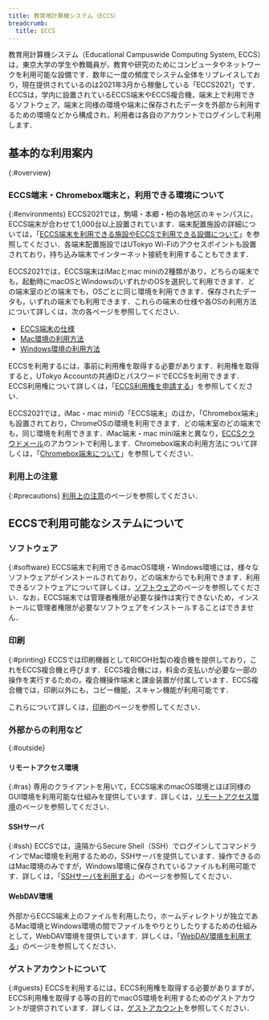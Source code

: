 ```yaml
---
title: 教育用計算機システム（ECCS）
breadcrumb:
  title: ECCS
---
```



<WwweccEol systemName="ECCS端末"/>

教育用計算機システム（Educational Campuswide Computing System, ECCS）は，東京大学の学生や教職員が，教育や研究のためにコンピュータやネットワークを利用可能な設備です．数年に一度の頻度でシステム全体をリプレイスしており，現在提供されているのは2021年3月から稼働している「ECCS2021」です．ECCSは，学内に設置されているECCS端末やECCS複合機，端末上で利用できるソフトウェア，端末と同様の環境や端末に保存されたデータを外部から利用するための環境などから構成され，利用者は各自のアカウントでログインして利用します．

## 基本的な利用案内
{:#overview}

### ECCS端末・Chromebox端末と，利用できる環境について
{:#environments}
ECCS2021では，駒場・本郷・柏の各地区のキャンパスに，ECCS端末が合わせて1,000台以上設置されています．端末配置施設の詳細については，「[ECCS端末を利用できる施設やECCSで利用できる設備について](./overview/facilities/)」を参照してください．各端末配置施設ではUTokyo Wi-Fiのアクセスポイントも設置されており，持ち込み端末でインターネット接続を利用することもできます．

ECCS2021では，ECCS端末はiMacとmac miniの2種類があり，どちらの端末でも，起動時にmacOSとWindowsのいずれかのOSを選択して利用できます．どの端末室のどの端末でも，OSごとに同じ環境を利用できます．保存されたデータも，いずれの端末でも利用できます．これらの端末の仕様や各OSの利用方法について詳しくは，次の各ページを参照してください．

- [ECCS端末の仕様](./overview/spec/)
- [Mac環境の利用方法](./overview/usage-mac/)
- [Windows環境の利用方法](./overview/usage-windows/)

ECCSを利用するには，事前に利用権を取得する必要があります．利用権を取得すると，UTokyo Accountの共通IDとパスワードでECCSを利用できます．ECCS利用権について詳しくは，「[ECCS利用権を申請する](./overview/right-application/)」を参照してください．

ECCS2021では，iMac・mac miniの「ECCS端末」のほか，「Chromebox端末」も設置されており，ChromeOSの環境を利用できます．どの端末室のどの端末でも，同じ環境を利用できます．iMac端末・mac mini端末と異なり，[ECCSクラウドメール](/google/)のアカウントで利用します．Chromebox端末の利用方法について詳しくは，「[Chromebox端末について](./chromeos)」を参照してください．

### 利用上の注意
{:#precautions}
[利用上の注意](./overview/precautions/)のページを参照してください．

## ECCSで利用可能なシステムについて
### ソフトウェア
{:#software}
ECCS端末で利用できるmacOS環境・Windows環境には，様々なソフトウェアがインストールされており，どの端末からでも利用できます．利用できるソフトウェアについて詳しくは，[ソフトウェア](./features/software/)のページを参照してください．なお，ECCS端末では管理者権限が必要な操作は実行できないため，インストールに管理者権限が必要なソフトウェアをインストールすることはできません．

### 印刷
{:#printing}
ECCSでは印刷機器としてRICOH社製の複合機を提供しており，これをECCS複合機と呼びます．ECCS複合機には，料金の支払いが必要な一部の操作を実行するための，複合機操作端末と課金装置が付属しています．ECCS複合機では，印刷以外にも，コピー機能，スキャン機能が利用可能です．

これらについて詳しくは，[印刷](./features/printing/)のページを参照してください．

### 外部からの利用など
{:#outside}
#### リモートアクセス環境
{:#ras}
専用のクライアントを用いて，ECCS端末のmacOS環境とほぼ同様のGUI環境を利用可能な仕組みを提供しています．詳しくは，[リモートアクセス環境](./features/ras/)のページを参照してください．

#### SSHサーバ
{:#ssh}
ECCSでは，遠隔からSecure Shell（SSH）でログインしてコマンドラインでMac環境を利用するための，SSHサーバを提供しています．操作できるのはMac環境のみですが，Windows環境に保存されているファイルも利用可能です．詳しくは，「[SSHサーバを利用する](./features/ssh/)」のページを参照してください．
#### WebDAV環境
外部からECCS端末上のファイルを利用したり，ホームディレクトリが独立であるMac環境とWindows環境の間でファイルをやりとりしたりするための仕組みとして，WebDAV環境を提供しています．詳しくは，「[WebDAV環境を利用する](./features/webdav/)」のページを参照してください．

### ゲストアカウントについて
{:#guests}
ECCSを利用するには，ECCS利用権を取得する必要がありますが，ECCS利用権を取得する等の目的でmacOS環境を利用するためのゲストアカウントが提供されています．詳しくは，[ゲストアカウント](./overview/guest-account/)を参照してください．
